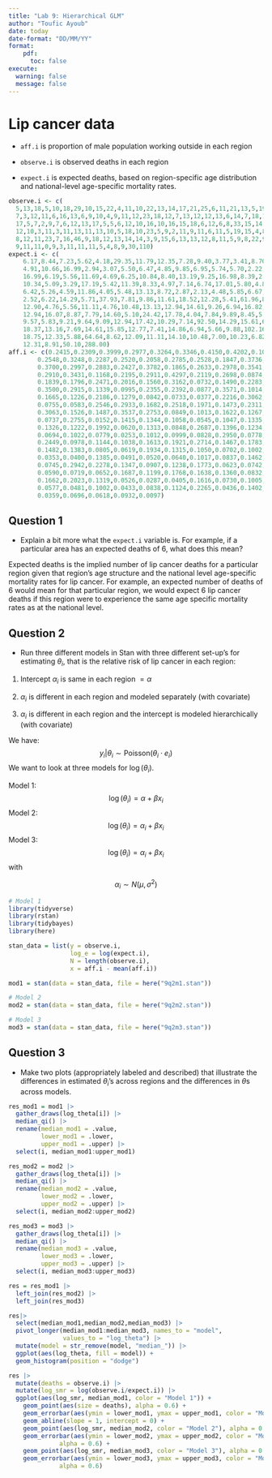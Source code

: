 ```yaml
---
title: "Lab 9: Hierarchical GLM"
author: "Toufic Ayoub"
date: today
date-format: "DD/MM/YY"
format: 
    pdf:
      toc: false
execute: 
  warning: false
  message: false
---
```



# Lip cancer data

- `aff.i` is proportion of male population working outside in each region

- `observe.i` is observed deaths in each region

- `expect.i` is expected deaths, based on region-specific age distribution and national-level age-specific mortality rates. 

```r
observe.i <- c(
  5,13,18,5,10,18,29,10,15,22,4,11,10,22,13,14,17,21,25,6,11,21,13,5,19,18,14,17,3,10,
  7,3,12,11,6,16,13,6,9,10,4,9,11,12,23,18,12,7,13,12,12,13,6,14,7,18,13,9,6,8,7,6,16,4,6,12,5,5,
  17,5,7,2,9,7,6,12,13,17,5,5,6,12,10,16,10,16,15,18,6,12,6,8,33,15,14,18,25,14,2,73,13,14,6,20,8,
  12,10,3,11,3,11,13,11,13,10,5,18,10,23,5,9,2,11,9,11,6,11,5,19,15,4,8,9,6,4,4,2,12,12,11,9,7,7,
  8,12,11,23,7,16,46,9,18,12,13,14,14,3,9,15,6,13,13,12,8,11,5,9,8,22,9,2,10,6,10,12,9,11,32,5,11,
  9,11,11,0,9,3,11,11,11,5,4,8,9,30,110)
expect.i <- c(
    6.17,8.44,7.23,5.62,4.18,29.35,11.79,12.35,7.28,9.40,3.77,3.41,8.70,9.57,8.18,4.35,
    4.91,10.66,16.99,2.94,3.07,5.50,6.47,4.85,9.85,6.95,5.74,5.70,2.22,3.46,4.40,4.05,5.74,6.36,5.13,
    16.99,6.19,5.56,11.69,4.69,6.25,10.84,8.40,13.19,9.25,16.98,8.39,2.86,9.70,12.12,12.94,9.77,
    10.34,5.09,3.29,17.19,5.42,11.39,8.33,4.97,7.14,6.74,17.01,5.80,4.84,12.00,4.50,4.39,16.35,6.02,
    6.42,5.26,4.59,11.86,4.05,5.48,13.13,8.72,2.87,2.13,4.48,5.85,6.67,6.11,5.78,12.31,10.56,10.23,
    2.52,6.22,14.29,5.71,37.93,7.81,9.86,11.61,18.52,12.28,5.41,61.96,8.55,12.07,4.29,19.42,8.25,
    12.90,4.76,5.56,11.11,4.76,10.48,13.13,12.94,14.61,9.26,6.94,16.82,33.49,20.91,5.32,6.77,8.70,
    12.94,16.07,8.87,7.79,14.60,5.10,24.42,17.78,4.04,7.84,9.89,8.45,5.06,4.49,6.25,9.16,12.37,8.40,
    9.57,5.83,9.21,9.64,9.09,12.94,17.42,10.29,7.14,92.50,14.29,15.61,6.00,8.55,15.22,18.42,5.77,
    18.37,13.16,7.69,14.61,15.85,12.77,7.41,14.86,6.94,5.66,9.88,102.16,7.63,5.13,7.58,8.00,12.82,
    18.75,12.33,5.88,64.64,8.62,12.09,11.11,14.10,10.48,7.00,10.23,6.82,15.71,9.65,8.59,8.33,6.06,
    12.31,8.91,50.10,288.00)
aff.i <- c(0.2415,0.2309,0.3999,0.2977,0.3264,0.3346,0.4150,0.4202,0.1023,0.1752,
        0.2548,0.3248,0.2287,0.2520,0.2058,0.2785,0.2528,0.1847,0.3736,0.2411,
        0.3700,0.2997,0.2883,0.2427,0.3782,0.1865,0.2633,0.2978,0.3541,0.4176,
        0.2910,0.3431,0.1168,0.2195,0.2911,0.4297,0.2119,0.2698,0.0874,0.3204,
        0.1839,0.1796,0.2471,0.2016,0.1560,0.3162,0.0732,0.1490,0.2283,0.1187,
        0.3500,0.2915,0.1339,0.0995,0.2355,0.2392,0.0877,0.3571,0.1014,0.0363,
        0.1665,0.1226,0.2186,0.1279,0.0842,0.0733,0.0377,0.2216,0.3062,0.0310,
        0.0755,0.0583,0.2546,0.2933,0.1682,0.2518,0.1971,0.1473,0.2311,0.2471,
        0.3063,0.1526,0.1487,0.3537,0.2753,0.0849,0.1013,0.1622,0.1267,0.2376,
        0.0737,0.2755,0.0152,0.1415,0.1344,0.1058,0.0545,0.1047,0.1335,0.3134,
        0.1326,0.1222,0.1992,0.0620,0.1313,0.0848,0.2687,0.1396,0.1234,0.0997,
        0.0694,0.1022,0.0779,0.0253,0.1012,0.0999,0.0828,0.2950,0.0778,0.1388,
        0.2449,0.0978,0.1144,0.1038,0.1613,0.1921,0.2714,0.1467,0.1783,0.1790,
        0.1482,0.1383,0.0805,0.0619,0.1934,0.1315,0.1050,0.0702,0.1002,0.1445,
        0.0353,0.0400,0.1385,0.0491,0.0520,0.0640,0.1017,0.0837,0.1462,0.0958,
        0.0745,0.2942,0.2278,0.1347,0.0907,0.1238,0.1773,0.0623,0.0742,0.1003,
        0.0590,0.0719,0.0652,0.1687,0.1199,0.1768,0.1638,0.1360,0.0832,0.2174,
        0.1662,0.2023,0.1319,0.0526,0.0287,0.0405,0.1616,0.0730,0.1005,0.0743,
        0.0577,0.0481,0.1002,0.0433,0.0838,0.1124,0.2265,0.0436,0.1402,0.0313,
        0.0359,0.0696,0.0618,0.0932,0.0097)
```


## Question 1

- Explain a bit more what the `expect.i` variable is. For example, if a particular area has an expected deaths of 6, what does this mean?

Expected deaths is the implied number of lip cancer deaths for a particular region given that region's age structure and the national level age-specific mortality rates for lip cancer. For example, an expected number of deaths of 6 would mean for that particular region, we would expect 6 lip cancer deaths if this region were to experience the same age specific mortality rates as at the national level.


## Question 2

- Run three different models in Stan with three different set-up's for estimating $\theta_i$, that is the relative risk of lip cancer in each region:

1. Intercept $\alpha_i$ is same in each region $= \alpha$ 

2. $\alpha_i$ is different in each region and modeled separately (with covariate)

3. $\alpha_i$ is different in each region and the intercept is modeled hierarchically (with covariate)

We have: 
$$
y_i | \theta_i \sim \text{Poisson}(\theta_i \cdot e_i)
$$
We want to look at three models for $\log(\theta_i)$.

Model 1:
$$
\log(\theta_i) = \alpha + \beta x_i
$$
Model 2:
$$
\log(\theta_i) = \alpha_i + \beta x_i
$$
Model 3:
$$
\log(\theta_i) = \alpha_i + \beta x_i
$$
with 

$$
\alpha_i \sim N(\mu, \sigma^2)
$$

```r
# Model 1
library(tidyverse)
library(rstan)
library(tidybayes)
library(here)

stan_data = list(y = observe.i,
                 log_e = log(expect.i),
                 N = length(observe.i),
                 x = aff.i - mean(aff.i))
```

```r
mod1 = stan(data = stan_data, file = here("9q2m1.stan"))
```

```r
# Model 2
mod2 = stan(data = stan_data, file = here("9q2m2.stan"))
```

```r
# Model 3
mod3 = stan(data = stan_data, file = here("9q2m3.stan"))
```


## Question 3

- Make two plots (appropriately labeled and described) that illustrate the differences in estimated $\theta_i$'s across regions and the differences in $\theta$s across models.

```r
res_mod1 = mod1 |> 
  gather_draws(log_theta[i]) |>
  median_qi() |>
  rename(median_mod1 = .value,
         lower_mod1 = .lower,
         upper_mod1 = .upper) |>
  select(i, median_mod1:upper_mod1)

res_mod2 = mod2 |> 
  gather_draws(log_theta[i]) |>
  median_qi() |>
  rename(median_mod2 = .value,
         lower_mod2 = .lower,
         upper_mod2 = .upper) |>
  select(i, median_mod2:upper_mod2)

res_mod3 = mod3 |> 
  gather_draws(log_theta[i]) |>
  median_qi() |>
  rename(median_mod3 = .value,
         lower_mod3 = .lower,
         upper_mod3 = .upper) |>
  select(i, median_mod3:upper_mod3)

res = res_mod1 |>
  left_join(res_mod2) |>
  left_join(res_mod3)
```

```r
res|>
  select(median_mod1,median_mod2,median_mod3) |>
  pivot_longer(median_mod1:median_mod3, names_to = "model", 
               values_to = "log_theta") |>
  mutate(model = str_remove(model, "median_")) |>
  ggplot(aes(log_theta, fill = model)) + 
  geom_histogram(position = "dodge")
```

```r
res |>
  mutate(deaths = observe.i) |>
  mutate(log_smr = log(observe.i/expect.i)) |>
  ggplot(aes(log_smr, median_mod1, color = "Model 1")) +
    geom_point(aes(size = deaths), alpha = 0.6) +
    geom_errorbar(aes(ymin = lower_mod1, ymax = upper_mod1, color = "Model 1")) +
    geom_abline(slope = 1, intercept = 0) +
    geom_point(aes(log_smr, median_mod2, color = "Model 2"), alpha = 0.6) +
    geom_errorbar(aes(ymin = lower_mod2, ymax = upper_mod2, color = "Model 2"), 
              alpha = 0.6) +
    geom_point(aes(log_smr, median_mod3, color = "Model 3"), alpha = 0.6) +
    geom_errorbar(aes(ymin = lower_mod3, ymax = upper_mod3, color = "Model 3"), 
              alpha = 0.6)
```

